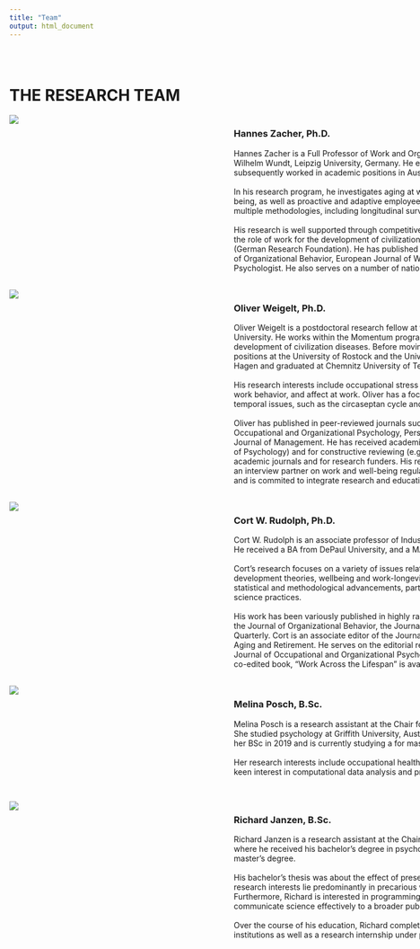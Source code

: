 ```yaml
---
title: "Team"
output: html_document
---
```


<style type="text/css">
  .title {
    display: none;
  }
  
  .main-container {
    max-width: 1140px !important;
    margin-left: auto;
    margin-right: auto;
    padding-left: 0px;
    padding-right: 0px;
  }

  .grid-container {
    display: grid;
    grid-template-columns: 380px 740px;
    grid-column-gap: 20px;
    grid-row-gap: 30px;
  }

  .grid-pic {
    text-align: left;
  }

  .grid-text {
  text-align: left;
  }
  
  a {
    color: #3182bd;
    background-color: transparent;
    text-decoration: none;
  }

  .row{
  margin-left: 0px;
  margin-right: 0px;
  }

</style>


<div class="row" style="padding-top: 30px;">
<h1><b>THE RESEARCH TEAM</b></h1>
<div class="grid-container">
  
  <div id = "Img Zacher" class = "grid-pic">
  <img src="images/HZ_Headshot.jpg" >
  </div>
  
  <div id = "CV Zacher" class = "grid-text">
  <h3>Hannes Zacher, Ph.D.</h3>
  Hannes Zacher is a Full Professor of Work and Organizational Psychology at the Institute of Psychology – Wilhelm Wundt, Leipzig University, Germany. He earned his Ph.D. from the University of Giessen in 2009 and subsequently worked in academic positions in Australia and the Netherlands. <br>
<br>
  In his research program, he investigates aging at work and career development, occupational health and well-being, as well as proactive and adaptive employee behavior. Across these research agendas, he employs multiple methodologies, including longitudinal surveys, experience sampling studies, and experiments. <br> 
  <br>
  His research is well supported through competitive grants and industry funding, including current projects on the role of work for the development of civilization diseases (Volkswagen Foundation) and on idle time at work (German Research Foundation). He has published over 130 articles in peer-reviewed journals, such as Journal of Organizational Behavior, European Journal of Work and Organizational Psychology, and American Psychologist. He also serves on a number of national and international journal editorial boards.
  </div>
  
  <div id = "Img Weigelt" class = "grid-pic">
  <img src="images/OW_Headshot.jpg" >
  </div>
  
  <div id = "CV Weigelt" class = "grid-text">
  <h3>Oliver Weigelt, Ph.D.</h3>
  Oliver Weigelt is a postdoctoral research fellow at the Chair for Work and Organizational Psychology at Leipzig University. He works within the Momentum program funded by Volkswagen Stiftung on the role of work in the development of civilization diseases. Before moving to Leipzig University in 2020 he held postdoctoral positions at the University of Rostock and the University of Hagen. He earned his Ph.D. at the University of Hagen and graduated at Chemnitz University of Technology. <br>
<br>
His research interests include occupational stress and recovery, proactive work behavior, counterproductive work behavior, and affect at work. Oliver has a focus on experience sampling methodology and is interested in temporal issues, such as the circaseptan cycle and day-of-week effects (e.g., the Blue-Monday-effect).<br>
<br>
Oliver has published in peer-reviewed journals such as Journal of Occupational Health Psychology, Journal of Occupational and Organizational Psychology, Personnel Psychology, Journal of Organizational Behavior, and Journal of Management. He has received academic awards both for innovative research (e.g., German Society of Psychology) and for constructive reviewing (e.g., Human Relations). He serves as  a reviewer for numerous academic journals and for research funders. His research is covered in several media outlets and he serves as an interview partner on work and well-being regularly. He engages as a mentor for Masters and Ph.D. students and is commited to integrate research and education throughout all projects.
  </div>
  
  <div id = "Img Rudolph" class = "grid-pic">
   <img src="images/Headshot_CWR.png" >
  </div>

  
  <div id = "CV Rudolph" class = "grid-text">
  <h3>Cort W. Rudolph, Ph.D.</h3>
  Cort W. Rudolph is an associate professor of Industrial and Organizational Psychology at Saint Louis University. He received a BA from DePaul University, and a MA and Ph.D. from Wayne State University. <br>
  <br>
  Cort’s research focuses on a variety of issues related to the aging workforce, including applications of lifespan development theories, wellbeing and work-longevity, and ageism/generationalism. He also has interests in statistical and methodological advancements, particularly in meta-analysis, and emerging topics in open science practices. <br>
  <br>
  His work has been variously published in highly ranked journals, including the Journal of Applied Psychology, the Journal of Organizational Behavior, the Journal of Occupational Health Psychology, and Leadership Quarterly. Cort is an associate editor of the Journal of Vocational Behavior and a Consulting Editor for Work, Aging and Retirement. He serves on the editorial review boards of the Journal of Managerial Psychology, the Journal of Occupational and Organizational Psychology, and the Journal of Organizational Behavior. His recent co-edited book, “Work Across the Lifespan” is available from Academic Press.
  </div>
  
  <div id = "Img Posch" class = "grid-pic">
  <img src="images/MP_Headshot.jpg" >
  </div>
  
  <div id = "CV Posch" class = "grid-text">
  <h3>Melina Posch, B.Sc.</h3>
  Melina Posch is a research assistant at the Chair for Work and Organizational Psychology at Leipzig University. She studied psychology at Griffith University, Australia and Leipzig University, Germany, where she received her BSc in 2019 and is currently studying a for master’s degree in psychology.  <br>
 <br>
Her research interests include occupational health and well-being, job design and idle time at work. She has a keen interest in computational data analysis and programming as well as research transparency.
  
  </div>
  
  <div id = "Img Janzen" class = "grid-pic">
  <img src="images/RJ_Headshot.jpg" >
  </div>
  
  <div id = "CV Janzen" class = "grid-text">
  <h3>Richard Janzen, B.Sc.</h3>
  Richard Janzen is a research assistant at the Chair of Work and Organisational Psychology at Leipzig University, where he received his bachelor’s degree in psychology and where he is currently studying psychology for a master’s degree.  <br>
 <br>
His bachelor’s thesis was about the effect of presenteeism on customer satisfaction in service contexts. His research interests lie predominantly in precarious workplaces, poverty, basic income and occupational health. Furthermore, Richard is interested in programming, R-based statistics and web design, and using that to communicate science effectively to a broader public.  <br>
 <br>
Over the course of his education, Richard completed internships in clinical and vocational rehabilitation institutions as well as a research internship under professor Zacher.

  </div>
  


</div>
